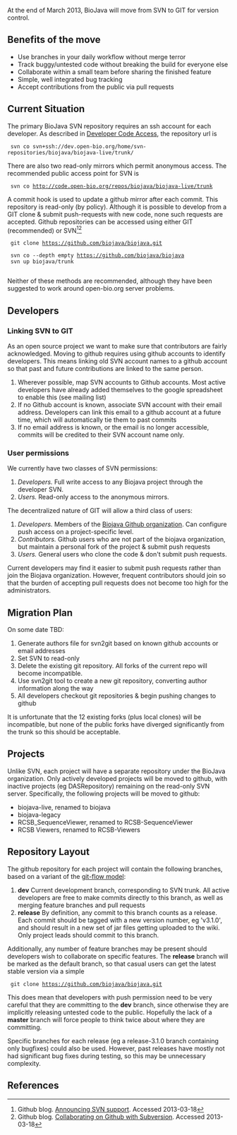 At the end of March 2013, BioJava will move from SVN to GIT for version control.

== Benefits of the move ==

* Use branches in your daily workflow without merge terror
* Track buggy/untested code without breaking the build for everyone else
* Collaborate within a small team before sharing the finished feature
* Simple, well integrated bug tracking
* Accept contributions from the public via pull requests

== Current Situation ==

The primary BioJava SVN repository requires an ssh account for each developer. As described in [http://biojava.org/w/index.php?title=Developer_Code_Access&oldid=5082 Developer Code Access], the repository url is 

  svn co svn+ssh://dev.open-bio.org/home/svn-repositories/biojava/biojava-live/trunk/

There are also two read-only mirrors which permit anonymous access. The recommended public access point for SVN is

  svn co http://code.open-bio.org/repos/biojava/biojava-live/trunk

A commit hook is used to update a github mirror after each commit. This repository is read-only (by policy). Although it is possible to develop from a GIT clone & submit push-requests with new code, none such requests are accepted. Github repositories can be accessed using either GIT (recommended) or SVN<ref>Github blog. [https://github.com/blog/626-announcing-svn-support Announcing SVN support]. Accessed 2013-03-18</ref><ref>Github blog. [https://github.com/blog/1178-collaborating-on-github-with-subversion Collaborating on Github with Subversion]. Accessed 2013-03-18</ref>

  git clone https://github.com/biojava/biojava.git

  svn co --depth empty https://github.com/biojava/biojava
  svn up biojava/trunk
  
Neither of these methods are recommended, although they have been suggested to work around open-bio.org server problems.

== Developers ==

=== Linking SVN to GIT ===
As an open source project we want to make sure that contributors are fairly acknowledged. Moving to github requires using github accounts to identify developers. This means linking old SVN account names to a github account so that past and future contributions are linked to the same person.

# Wherever possible, map SVN accounts to Github accounts. Most active developers have already added themselves to the google spreadsheet to enable this (see mailing list)
# If no Github account is known, associate SVN account with their email address. Developers can link this email to a github account at a future time, which will automatically tie them to past commits
# If no email address is known, or the email is no longer accessible, commits will be credited to their SVN account name only.

=== User permissions ===
We currently have two classes of SVN permissions:

# ''Developers.'' Full write access to any Biojava project through the developer SVN.
# ''Users.'' Read-only access to the anonymous mirrors.

The decentralized nature of GIT will allow a third class of users:

# ''Developers.'' Members of the [https://github.com/biojava?tab=members Biojava Github organization]. Can configure push access on a project-specific level.
# ''Contributors.'' Github users who are not part of the biojava organization, but maintain a personal fork of the project & submit push requests
# ''Users.'' General users who clone the code & don't submit push requests.

Current developers may find it easier to submit push requests rather than join the Biojava organization. However, frequent contributors should join so that the burden of accepting pull requests does not become too high for the administrators.

== Migration Plan ==

On some date TBD:

# Generate authors file for svn2git based on known github accounts or email addresses
# Set SVN to read-only
# Delete the existing git repository. All forks of the current repo will become incompatible.
# Use svn2git tool to create a new git repository, converting author information along the way
# All developers checkout git repositories & begin pushing changes to github

It is unfortunate that the 12 existing forks (plus local clones) will be incompatible, but none of the public forks have diverged significantly from the trunk so this should be acceptable.

== Projects ==
Unlike SVN, each project will have a separate repository under the BioJava organization. Only actively developed projects will be moved to github, with inactive projects (eg DASRepository) remaining on the read-only SVN server. Specifically, the following projects will be moved to github:
* biojava-live, renamed to biojava
* biojava-legacy
* RCSB_SequenceViewer, renamed to RCSB-SequenceViewer
* RCSB Viewers, renamed to RCSB-Viewers

== Repository Layout ==

The github repository for each project will contain the following branches, based on a variant of the [http://nvie.com/posts/a-successful-git-branching-model/ git-flow model]:

# '''dev''' Current development branch, corresponding to SVN trunk. All active developers are free to make commits directly to this branch, as well as merging feature branches and pull requests
# '''release''' By definition, any commit to this branch counts as a release. Each commit should be tagged with a new version number, eg 'v3.1.0', and should result in a new set of jar files getting uploaded to the wiki. Only project leads should commit to this branch.

Additionally, any number of feature branches may be present should developers wish to collaborate on specific features. The '''release''' branch will be marked as the default branch, so that casual users can get the latest stable version via a simple

  git clone https://github.com/biojava/biojava.git

This does mean that developers with push permission need to be very careful that they are committing to the '''dev''' branch, since otherwise they are implicitly releasing untested code to the public. Hopefully the lack of a '''master''' branch will force people to think twice about where they are committing.

Specific branches for each release (eg a release-3.1.0 branch containing only bugfixes) could also be used. However, past releases have mostly not had significant bug fixes during testing, so this may be unnecessary complexity.


== References ==
<references/>